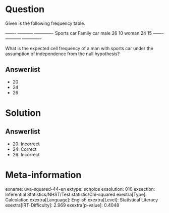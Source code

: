 Question
========

Given is the following frequency table.

  ------- ----------- ------------- Sports car Family car male 26 10 woman 24 15 ------- ----------- -------------

What is the expected cell frequency of a man with sports car under the assumption of independence from the null hypothesis?

Answerlist
----------

* 20
* 24
* 26

Solution
========

Answerlist
----------

* 20: Incorrect
* 24: Correct
* 26: Incorrect

Meta-information
================
exname: uva-squared-44-en
extype: schoice
exsolution: 010
exsection: Inferential Statistics/NHST/Test statistic/Chi-squared
exextra[Type]: Calculation
exextra[Language]: English
exextra[Level]: Statistical Literacy
exextra[IRT-Difficulty]: 2.969
exextra[p-value]: 0.4048
